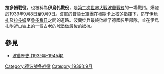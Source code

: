 {{FixBunching|beg}}
{{Infobox Military Conflict
|conflict=拉多姆戰役
|partof=[[波蘭戰役|德國入侵波蘭]]
|date=1939年9月8日 - 9月9日
|place=[[波蘭|波蘭]][[拉多姆|拉多姆]]附近的[[伊烏扎|伊烏扎]]
|result=德軍獲勝
|combatant1=[[Image:Flag_of_Germany_1933.svg|22px]] [[納粹德國|德國]]
|combatant2=[[Image:Flag_of_Poland.svg|22px]] [[波蘭|波蘭]]
|commander1=未知
|commander2=[[Image:Flag_of_Poland.svg|22px]] [[穆期卡|穆期卡]]上校
|strength1=未知
|strength2=未知
|casualties1=未知
|casualties2=未知
|}}
{{FixBunching|mid}}
{{Campaignbox Polish September Campaign}}
{{FixBunching|end}}

'''拉多姆戰役'''，也被稱為'''伊烏扎戰役'''，是[[第二次世界大戰|第二次世界大戰]][[波蘭戰役|波蘭戰役]]的一場戰鬥。爆發於1939年9月8日至9月9日。波軍的[[普魯士軍團|普魯士軍團]]在[[穆期卡|穆期卡]][[上校|上校]]的指揮下，防守[[伊烏扎|伊烏扎]]及[[拉多姆|拉多姆]]至[[桑多梅日|桑多梅日]]之間的道路。波蘭步兵最終敗給了德國裝甲部隊，並在伊烏扎附近山坡上的一個古老的城堡做最後的抵抗。

==參見==
*[[波蘭歷史_(1939年–1945年)|波蘭歷史 (1939年–1945年)]]

[[Category:德波战争战役|Category:德波战争战役]]
[[Category:1939年9月|Category:1939年9月]]